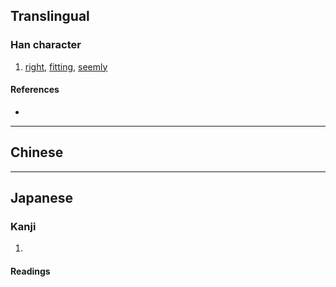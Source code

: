 {{character info}}
==Translingual==

===Han character===
{{Han char|rn=40|rad=宀|as=04|sn=7|four=|canj=JNIM|ids=⿱宀彑,⿱宀互}}

# [[right]], [[fitting]], [[seemly]]

====References====
* {{Han ref|kx=0283.020|dkj=07089|dj=0556.100|hdz=20917.040|uh=5B90|ud=23440}}

----

==Chinese==
{{zh-see|宜|v}}

----

==Japanese==

===Kanji===
{{ja-kanji|grade=|rs=宀04}}

# {{rfdef|ja|sort=宀04}}

====Readings====
{{ja-readings
|on=ぎ
|kun=よろ-しい, むべ-
}}